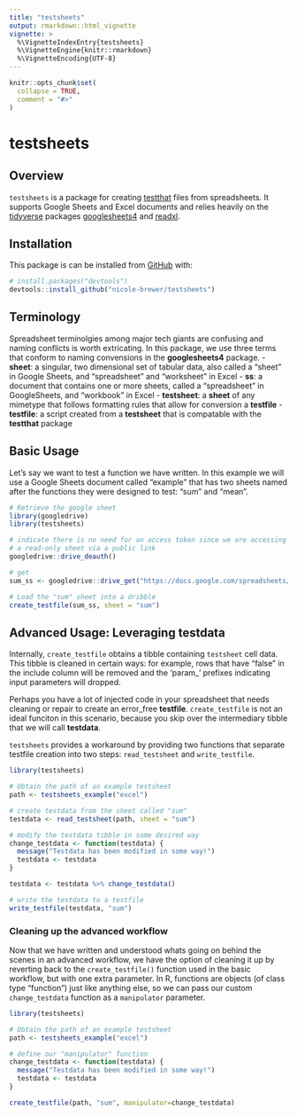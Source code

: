 ```yaml
---
title: "testsheets"
output: rmarkdown::html_vignette
vignette: >
  %\VignetteIndexEntry{testsheets}
  %\VignetteEngine{knitr::rmarkdown}
  %\VignetteEncoding{UTF-8}
---
```


```r
knitr::opts_chunk$set(
  collapse = TRUE,
  comment = "#>"
)
```

# testsheets

## Overview

`testsheets` is a package for creating [testthat](https://testthat.r-lib.org/index.html) files from spreadsheets. It supports Google Sheets and Excel documents and relies heavily on the [tidyverse](https://www.tidyverse.org/) packages [googlesheets4](https://googlesheets4.tidyverse.org) and [readxl](https://readxl.tidyverse.org/index.html).

## Installation

This package is can be installed from [GitHub](https://github.com/) with:

```r
# install.packages("devtools")
devtools::install_github("nicole-brewer/testsheets")
```

## Terminology

Spreadsheet terminolgies among major tech giants are confusing and naming conflicts is worth extricating. In this package, we use three terms that conform to naming convensions in the **googlesheets4** package.
- **sheet**:  a singular, two dimensional set of tabular data, also called a "sheet" in Google Sheets, and "spreadsheet" and "worksheet" in Excel
- **ss**: a document that contains one or more sheets, called a "spreadsheet" in GoogleSheets, and "workbook" in Excel
- **testsheet**: a **sheet** of any mimetype that follows formatting rules that allow for conversion a **testfile**
- **testfile**: a script created from a **testsheet** that is compatable with the **testthat** package

## Basic Usage

Let's say we want to test a function we have written. In this example we will use a Google Sheets document called "example" that has two sheets named after the functions they were designed to test: "sum" and "mean".

```r
# Retrieve the google sheet
library(googledrive)
library(testsheets)

# indicate there is no need for an access token since we are accessing
# a read-only sheet via a public link
googledrive::drive_deauth()

# get 
sum_ss <- googledrive::drive_get("https://docs.google.com/spreadsheets/d/1vR1aUlKMGtZIJOZaHNk7kePgeYYrkhoy0PFmZxs8wt4/edit?usp=sharing")

# Load the "sum" sheet into a dribble
create_testfile(sum_ss, sheet = "sum")
```

## Advanced Usage: Leveraging testdata

Internally, `create_testfile` obtains a tibble containing `testsheet` cell data. This tibble is cleaned in certain ways: for example, rows that have "false" in the include column will be removed and the 'param_' prefixes indicating input parameters will dropped.

Perhaps you have a lot of injected code in your spreadsheet that needs cleaning or repair to create an error_free **testfile**. `create_testfile` is not an ideal funciton in this scenario, because you skip over the intermediary tibble that we will call **testdata**.

`testsheets` provides a workaround by providing two functions that separate testfile creation into two steps: `read_testsheet` and `write_testfile`. 

```r
library(testsheets)

# Obtain the path of an example testsheet
path <- testsheets_example("excel")

# create testdata from the sheet called "sum"
testdata <- read_testsheet(path, sheet = "sum")

# modify the testdata tibble in some desired way
change_testdata <- function(testdata) {
  message("Testdata has been modified in some way!")
  testdata <- testdata
}

testdata <- testdata %>% change_testdata()

# write the testdata to a testfile
write_testfile(testdata, "sum")
```
### Cleaning up the advanced workflow

Now that we have written and understood whats going on behind the scenes in an advanced workflow, we have the option of cleaning it up by reverting back to the `create_testfile()` function used in the basic workflow, but with one extra parameter. In R, functions are objects (of class type "function") just like anything else, so we can pass our custom `change_testdata` function as a `manipulator` parameter.

```r
library(testsheets)

# Obtain the path of an example testsheet
path <- testsheets_example("excel")

# define our "manipulator" function
change_testdata <- function(testdata) {
  message("Testdata has been modified in some way!")
  testdata <- testdata
}

create_testfile(path, "sum", manipulator=change_testdata)
```




